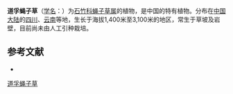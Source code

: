{{Speciesbox
| name = 道孚蝇子草
| status = 
| status_system = 
| image =
| genus = Silene
| species = dawoensis
| authority = Limpr.
}}

'''道孚蝇子草'''（[[学名|学名]]：{{lang|la|''Silene dawoensis''}}）为[[石竹科|石竹科]][[蝇子草属|蝇子草属]]的植物，是中国的特有植物。分布在[[中国大陆|中国大陆]]的[[四川|四川]]、[[云南|云南]]等地，生长于海拔1,400米至3,100米的地区，常生于草坡及岩壁，目前尚未由人工引种栽培。

== 参考文献 ==
<div class="references-small">
* {{cite web| url =http://www.bioinfo.cn/db05/KmzwSpecies.php?action=view&id=1857| title =道孚蝇子草| work =《中国高等植物数据库全库》| publisher =中国科学院微生物研究所| author =昆明植物研究所| accessdate =2009-02-22| deadurl =yes| archiveurl =https://web.archive.org/web/20160305074811/http://www.bioinfo.cn/db05/KmzwSpecies.php?action=view&id=1857| archivedate =2016-03-05}}
</div>
{{Taxonbar|from=Q15225709}}

[[Category:蝇子草属|道孚蝇子草]]


{{植物小作品}}